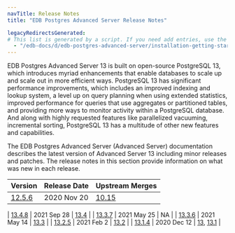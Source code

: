 ```yaml
---
navTitle: Release Notes
title: "EDB Postgres Advanced Server Release Notes"

legacyRedirectsGenerated:
# This list is generated by a script. If you need add entries, use the `legacyRedirects` key.
  - "/edb-docs/d/edb-postgres-advanced-server/installation-getting-started/release-notes/13/index.html"
---
```


EDB Postgres Advanced Server 13 is built on open-source PostgreSQL 13, which introduces myriad enhancements that enable databases to scale up and scale out in more efficient ways. PostgreSQL 13 has significant performance improvements, which includes an improved indexing and lookup system, a level up on query planning when using extended statistics, improved performance for queries that use aggregates or partitioned tables, and providing more ways to monitor activity within a PostgreSQL database. And along with highly requested features like parallelized vacuuming, incremental sorting, PostgreSQL 13 has a multitude of other new features and capabilities.

The EDB Postgres Advanced Server (Advanced Server) documentation describes the latest version of Advanced Server 13 including minor releases and patches. The release notes in this section provide information on what was new in each release. 

| Version | Release Date | Upstream Merges | 
| ------- | ------------ | --------------- | 
| [12.5.6](11_epas12.5.6_rel_notes.mdx) | 2020 Nov 20  | [10.15](https://www.postgresql.org/docs/10/release-10-15.html) | 





| [13.4.8](15_epas13.4.8_rel_notes.mdx) | 2021 Sep 28   | [13.4](https://www.postgresql.org/about/news/postgresql-134-128-1113-1018-9623-and-14-beta-3-released-2277/) | 
| [13.3.7](16_epas13.3.7_rel_notes.mdx) | 2021 May 25   | NA |
| [13.3.6](17_epas13.3.6_rel_notes.mdx) | 2021 May 14  | [13.3](https://www.postgresql.org/about/news/postgresql-133-127-1112-1017-and-9622-released-2210/) |
| [13.2.5](19_epas13.2.5_rel_notes.mdx) | 2021 Feb 2  | [13.2](https://www.postgresql.org/about/news/postgresql-132-126-1111-1016-9621-and-9525-released-2165/) |
| [13.1.4](20_epas13_rel_notes) | 2020 Dec 12  | [13](hhttps://www.postgresql.org/docs/13/release-13.html), [13.1](https://www.postgresql.org/docs/release/13.1/) |


